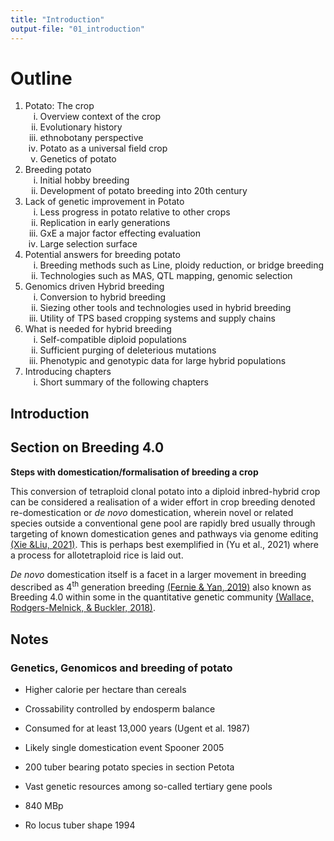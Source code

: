 ```yaml
---
title: "Introduction"
output-file: "01_introduction"
---
```


# Outline

1. Potato: The crop
    i) Overview context of the crop 
    ii) Evolutionary history
    iii) ethnobotany perspective 
    iv) Potato as a universal field crop
    v) Genetics of potato
2. Breeding potato
    i) Initial hobby breeding
    ii) Development of potato breeding into 20th century
3. Lack of genetic improvement in Potato
    i) Less progress in potato relative to other crops
    ii) Replication in early generations
    iii) GxE a major factor effecting evaluation
    iv) Large selection surface
4. Potential answers for breeding potato
    i) Breeding methods such as Line, ploidy reduction, or bridge breeding
    ii) Technologies such as MAS, QTL mapping, genomic selection
5. Genomics driven Hybrid breeding
    i) Conversion to hybrid breeding
    ii) Siezing other tools and technologies used in hybrid breeding
    iii) Utility of TPS based cropping systems and supply chains
6. What is needed for hybrid breeding
    i) Self-compatible diploid populations
    ii) Sufficient purging of deleterious mutations
    iii) Phenotypic and genotypic data for large hybrid populations
7. Introducing chapters
    i) Short summary of the following chapters

::: {.content-hidden}
# Introduction


## Section on Breeding 4.0

__Steps with domestication/formalisation of breeding a crop__

This conversion of tetraploid clonal potato into a diploid inbred-hybrid crop can be considered a realisation of a wider effort in crop breeding denoted re-domestication or _de novo_ domestication, wherein novel or related species outside a conventional gene pool are rapidly bred usually through targeting of known domestication genes and pathways via genome editing [(Xie &Liu, 2021)](https://academic.oup.com/nsr/article/8/4/nwab033/6152298). This is perhaps best exemplified in (Yu et al., 2021) where a process for allotetraploid rice is laid out. 

_De novo_ domestication itself is a facet in a larger movement in breeding described as 4^th^ generation breeding [(Fernie & Yan, 2019)](https://www.sciencedirect.com/science/article/pii/S1674205219301297) also known as Breeding 4.0 within some in the quantitative genetic community [(Wallace, Rodgers-Melnick, & Buckler, 2018)](https://www.researchgate.net/profile/Jason-Wallace-6/publication/328085929_On_the_Road_to_Breeding_40_Unraveling_the_Good_the_Bad_and_the_Boring_of_Crop_Quantitative_Genomics/links/602bca0392851c4ed577af51/On-the-Road-to-Breeding-40-Unraveling-the-Good-the-Bad-and-the-Boring-of-Crop-Quantitative-Genomics.pdf).

## Notes

### Genetics, Genomicos and breeding of potato

 - Higher calorie per hectare than cereals
 - Crossability controlled by endosperm balance 
 - Consumed for at least 13,000 years (Ugent et al. 1987)
 - Likely single domestication event Spooner 2005
 - 200 tuber bearing potato species in section Petota
 - Vast genetic resources among so-called tertiary gene pools
 
 
 - 840 MBp
 - Ro locus tuber shape 1994
 

:::

